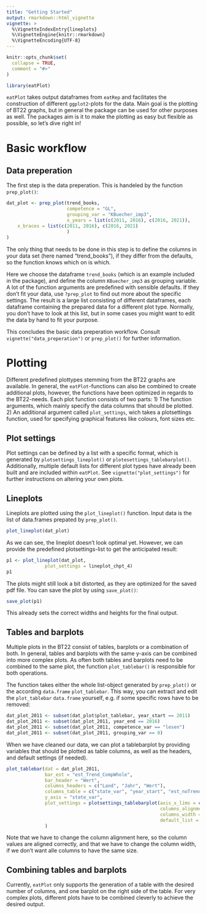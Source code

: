 ```yaml
---
title: "Getting Started"
output: rmarkdown::html_vignette
vignette: >
  %\VignetteIndexEntry{lineplots}
  %\VignetteEngine{knitr::rmarkdown}
  %\VignetteEncoding{UTF-8}
---
```


```r
knitr::opts_chunk$set(
  collapse = TRUE,
  comment = "#>"
)
```

```r
library(eatPlot)
```

`eatPlot` takes output dataframes from `eatRep` and facilitates the construction of different `ggplot2`-plots for the data. Main goal is the plotting of BT22 graphs, but in general the package can be used for other purposes as well. 
The packages aim is it to make the plotting as easy but flexible as possible, so let's dive right in!

# Basic workflow
## Data preperation
The first step is the data preperation. This is handeled by the function `prep_plot()`:
```r
dat_plot <- prep_plot(trend_books, 
                      competence = "GL",
                      grouping_var = "KBuecher_imp3",
                      x_years = list(c(2011, 2016), c(2016, 2021)),
    x_braces = list(c(2011, 2016), c(2016, 2021)
                      )
)
```
The only thing that needs to be done in this step is to define the columns in your data set (here named "trend_books"), if they differ from the defaults, so the function knows which on is which.

Here we choose the dataframe `trend_books` (which is an example included in the package), and define the column `KBuecher_imp3` as grouping variable. A lot of the function arguments are predefined with sensible defaults. If they don't fit your data, use `?prep_plot` to find out more about the specific settings. 
The result is a large list consisting of different dataframes, each dataframe containing the prepared data for a different plot type. Normally, you don't have to look at this list, but in some cases you might want to edit the data by hand to fit your purpose.

This concludes the basic data preperation workflow. Consult `vignette("data_preperation")` or `prep_plot()` for further information. 


# Plotting
Different predefined plottypes stemming from the BT22 graphs are available. In general, the `eatPlot`-functions can also be combined to create additional plots, however, the functions have been optimized in regards to the BT22-needs.
Each plot function consists of two parts: 
1) The function arguments, which mainly specify the data columns that should be plotted.
2) An additional argument called `plot_settings`, wich takes a plotsettings function, used for specifying graphical features like colours, font sizes etc. 

## Plot settings
Plot settings can be defined by a list with a specific format, which is generated by `plotsettings_lineplot()` or `plotesettings_tablebarplot()`.
Additionally, multiple default lists for different plot types have already been built and are included within `eatPlot`. See `vignette("plot_settings")` for further instructions on altering your own plots. 

## Lineplots
Lineplots are plotted using the `plot_lineplot()` function. Input data is the list of data.frames prepated by `prep_plot()`. 

```r
plot_lineplot(dat_plot)
```
As we can see, the lineplot doesn't look optimal yet. However, we can provide the predefined plotsettings-list to get the anticipated result:

```r
p1 <- plot_lineplot(dat_plot,
              plot_settings = lineplot_chpt_4)
p1
```

The plots might still look a bit distorted, as they are optimized for the saved pdf file. You can save the plot by using `save_plot()`:

```r
save_plot(p1)
```
This already sets the correct widths and heights for the final output. 

## Tables and barplots
Multiple plots in the BT22 consist of tables, barplots or a combination of both. In general, tables and barplots with the same y-axis can be combined into more complex plots. As often both tables and barplots need to be combined to the same plot, the function `plot_tablebar()` is responsible for both operations. 

The function takes either the whole list-object generated by `prep_plot()` or the according `data.frame` `plot_tablebar`. This way, you can extract and edit the `plot_tablebar` `data.frame` yourself, e.g. if some specific rows have to be removed:

```r
dat_plot_2011 <- subset(dat_plot$plot_tablebar, year_start == 2011)
dat_plot_2011 <- subset(dat_plot_2011, year_end == 2016)
dat_plot_2011 <- subset(dat_plot_2011, competence_var == "lesen")
dat_plot_2011 <- subset(dat_plot_2011, grouping_var == 0)
```


When we have cleaned our data, we can plot a tablebarplot by providing variables that should be plotted as table columns, as well as the headers, and default settings (if needed). 
```r
plot_tablebar(dat = dat_plot_2011,
              bar_est = "est_Trend_CompWhole",
              bar_header = "Wert",
              columns_headers = c("Land", "Jahr", "Wert"),
              columns_table = c("state_var", "year_start", "est_noTrendStart_noComp"),
              y_axis = "state_var",
              plot_settings = plotsettings_tablebarplot(axis_x_lims = c(-30, 30),
                                                        columns_alignment = c(0,0.5, 0.5),
                                                        columns_width = c(0.1, 0.1, 0.1, 0.7),
                                                        default_list = barplot_MinSta)
              )
```
Note that we have to change the column alignment here, so the column values are aligned correctly, and that we have to change the column width, if we don't want alle columns to have the same size.   


## Combining tables and barplots
Currently, `eatPlot` only supports the generation of a table with the desired number of columns, and one barplot on the right side of the table. For very complex plots, different plots have to be combined cleverly to achieve the desired output. 
